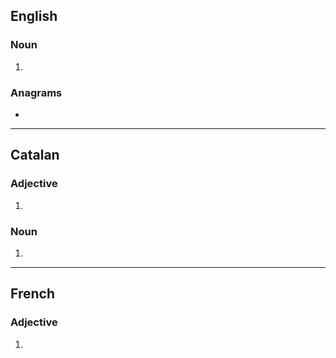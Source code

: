 ==English==

===Noun===
{{head|en|noun form}}

# {{plural of|en|aspirant}}

===Anagrams===
* {{anagrams|en|a=aainprsst|partisans|satin spar|spartinas}}

----

==Catalan==

===Adjective===
{{head|ca|adjective form}}

# {{plural of|ca|aspirant}}

===Noun===
{{head|ca|noun form}}

# {{plural of|ca|aspirant}}

----

==French==

===Adjective===
{{head|fr|adjective form}}

# {{masculine plural of|fr|aspirant}}